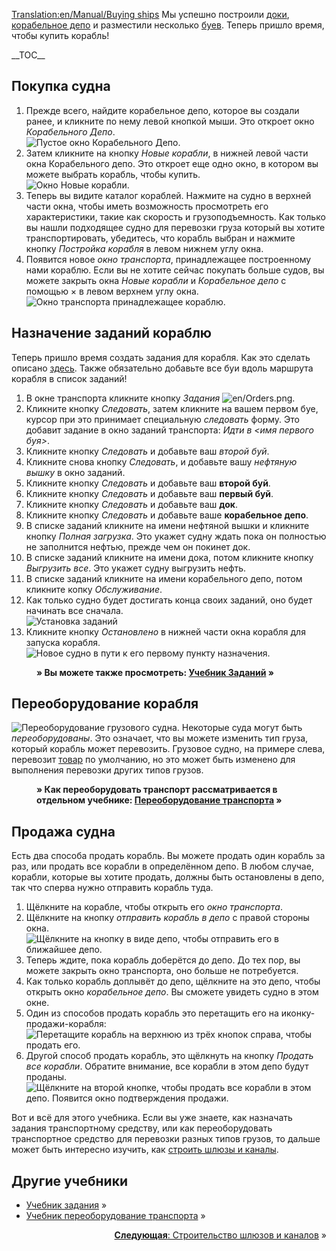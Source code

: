 [[Translation:en/Manual/Buying ships]]
{{ru/Учебник}}
Мы успешно построили [[ru/Manual/Строительство пристаней|доки]], [[ru/Manual/Строительство доков|корабельное депо]] и разместили несколько [[ru/Manual/Установка буёв|буев]]. Теперь пришло время, чтобы купить корабль!

__TOC__
==Покупка судна==
# Прежде всего, найдите корабельное депо, которое вы создали ранее, и кликните по нему левой кнопкой мыши. Это откроет окно ''Корабельного Депо''.<br/>[[File:en/Buying-ships-1.png|none|frame|Пустое окно Корабельного Депо.]]
# Затем кликните на кнопку ''Новые корабли'', в нижней левой части окна Корабельного депо. Это откроет еще одно окно, в котором вы можете выбрать корабль, чтобы купить.<br/>[[File:en/Buying-ships-2.png|none|frame|Окно Новые корабли.]]
# Теперь вы видите каталог кораблей. Нажмите на судно в верхней части окна, чтобы иметь возможность просмотреть его характеристики, такие как скорость и грузоподъемность. Как только вы нашли подходящее судно для перевозки груза который вы хотите транспортировать, убедитесь, что корабль выбран и нажмите кнопку ''Постройка корабля'' в левом нижнем углу окна.
# Появится новое ''окно транспорта'', принадлежащее построенному нами кораблю. Если вы не хотите сейчас покупать больше судов, вы можете закрыть окна ''Новые корабли'' и ''Корабельное депо'' с помощью &times; в левом верхнем углу окна.<br/>[[File:en/Buying-ships-3.png|none|frame|''Окно транспорта'' принадлежащее кораблю.]]

==Назначение заданий кораблю==
Теперь пришло время создать задания для корабля. Как это сделать описано [[ru/Manual/Задания|здесь]]. Также обязательно добавьте все буи вдоль маршрута корабля в список заданий!

#В окне транспорта кликните кнопку ''Задания'' [[File:en/Orders.png]].
#Кликните кнопку ''Следовать'', затем кликните на вашем первом буе, курсор при это принимает специальную ''следовать'' форму. Это добавит задание в окно заданий транспорта: ''Идти в <имя первого буя>''.
#Кликните кнопку ''Следовать'' и добавьте ваш ''второй буй''.
#Кликните снова кнопку ''Следовать'', и добавьте вашу ''нефтяную вышку'' в окно заданий.
#Кликните кнопку ''Следовать'' и добавьте ваш '''второй буй'''.
#Кликните кнопку ''Следовать'' и добавьте ваш '''первый буй'''.
#Кликните кнопку ''Следовать'' и добавьте ваш '''док'''.
#Кликните кнопку ''Следовать'' и добавьте ваше '''корабельное депо'''.
#В списке заданий кликните на имени нефтяной вышки и кликните кнопку ''Полная загрузка''. Это укажет судну ждать пока он полностью не заполнится нефтью, прежде чем он покинет док.
#В списке заданий кликните на имени дока, потом кликните кнопку ''Выгрузить все''. Это укажет судну выгрузить нефть.
#В списке заданий кликните на имени корабельного депо, потом кликните копку ''Обслуживание''.
#Как только судно будет достигать конца своих заданий, оно будет начинать все сначала.<br/>[[File:en/Buying-ships-orders.png|frame|none|Установка заданий]]
#Кликните кнопку ''Остановлено'' в нижней части окна корабля для запуска корабля.<br/>[[File:en/Buying-ships-4.png|none|frame|Новое судно в пути к его первому пункту назначения.]]
:'''&raquo; Вы можете также просмотреть: [[ru/Manual/Задания|Учебник Заданий]] &raquo;'''

==Переоборудование корабля==
[[File:en/Buying-ships-5.png|left|frame|Переоборудование грузового судна.]]
Некоторые суда могут быть ''переоборудованы''. Это означает, что вы можете изменить тип груза, который корабль может перевозить. Грузовое судно, на примере слева, перевозит [[ru/Manual/Base Set/Cargos/Товары|товар]] по умолчанию, но это может быть изменено для выполнения перевозки других типов грузов.

:'''&raquo; Как переоборудовать транспорт рассматривается в отдельном учебнике: [[ru/Manual/Переоборудование|Переоборудование транспорта]] &raquo;'''

{{en/-}}
==Продажа судна==
Есть два способа продать корабль. Вы можете продать один корабль за раз, или продать все корабли в определённом депо. В любом случае, корабли, которые вы хотите продать, должны быть остановлены в депо, так что сперва нужно отправить корабль туда.

# Щёлкните на корабле, чтобы открыть его ''окно транспорта''.
# Щёлкните на кнопку ''отправить корабль в депо'' с правой стороны окна.<br/>[[File:en/Buying-ships-6.png|none|frame|Щёлкните на кнопку в виде депо, чтобы отправить его в ближайшее депо.]]
# Теперь ждите, пока корабль доберётся до депо. До тех пор, вы можете закрыть окно транспорта, оно больше не потребуется.
# Как только корабль доплывёт до депо, щёлкните на это депо, чтобы открыть окно ''корабельное депо''. Вы сможете увидеть судно в этом окне.
# Один из способов продать корабль это перетащить его на иконку-продажи-корабля:<br/>[[File:en/Buying-ships-7.png|none|frame|Перетащите корабль на верхнюю из трёх кнопок справа, чтобы продать его.]]
# Другой способ продать корабль, это щёлкнуть на кнопку ''Продать все корабли''. Обратите внимание, все корабли в этом депо будут проданы.<br/>[[File:en/Buying-ships-8.png|none|frame|Щёлкните на второй кнопке, чтобы продать все корабли в этом депо. Появится окно подтверждения продажи.]]

Вот и всё для этого учебника. Если вы уже знаете, как назначать задания транспортному средству, или как переоборудовать транспортное средство для перевозки разных типов грузов, то дальше может быть интересно изучить, как [[ru/Manual/Строительство водоканалов|строить шлюзы и каналы]].

==Другие учебники==
*[[ru/Manual/Задания|Учебник задания]] &raquo;
*[[ru/Manual/Переоборудование|Учебник переоборудование транспорта]] &raquo;

<span style="float: right">[[ru/Manual/Строительство водоканалов|'''Следующая''': Строительство шлюзов и каналов]] &raquo;</span>